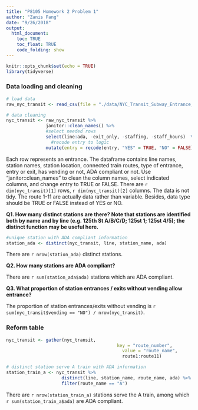 ```yaml
---
title: "P8105 Homework 2 Problem 1"
author: "Zanis Fang"
date: "9/26/2018"
output:
  html_document:
    toc: TRUE
    toc_float: TRUE
    code_folding: show
---
```


```r
knitr::opts_chunk$set(echo = TRUE)
library(tidyverse)
```

### Data loading and cleaning

```r
# load data
raw_nyc_transit <- read_csv(file = "./data/NYC_Transit_Subway_Entrance_And_Exit_Data.csv")

# data cleaning
nyc_transit <- raw_nyc_transit %>% 
               janitor::clean_names() %>% 
               #select needed rows
               select(line:ada, -exit_only, -staffing, -staff_hours)  %>% 
	             #recode entry to logic
               mutate(entry = recode(entry, "YES" = TRUE, "NO" = FALSE))

```

Each row represents an entrance. The dataframe contains line names, station names, station location, connected train routes, type of entrance, entry or exit, has vending or not, ADA compliant or not. Use "janitor::clean_names" to clean the column names, select indicated columns, and change entry to TRUE or FALSE. There are `r dim(nyc_transit)[1]` rows, `r dim(nyc_transit)[2]` columns. The data is not tidy. The route 1-11 are actually data rather than variable. Besides, data type should be TRUE or FALSE instead of YES or NO. 

**Q1. How many distinct stations are there? Note that stations are identified both by name and by line (e.g. 125th St A/B/C/D; 125st 1; 125st 4/5); the distinct function may be useful here.**

```r
#unique station with ADA compliant information
station_ada <- distinct(nyc_transit, line, station_name, ada)
```

There are `r nrow(station_ada)` distinct stations.

**Q2. How many stations are ADA compliant?**

There are `r sum(station_ada$ada)` stations which are ADA compliant.

**Q3. What proportion of station entrances / exits without vending allow entrance?**

The proportion of station entrances/exits without vending is `r sum(nyc_transit$vending == "NO") / nrow(nyc_transit)`.

### Reform table

```r
nyc_transit <- gather(nyc_transit,
										  key = "route_number",
											value = "route_name",
											route1:route11)

# distinct station serve A train with ADA information
station_train_a <- nyc_transit %>%
	                 distinct(line, station_name, route_name, ada) %>% 
	                 filter(route_name == "A")


```

There are `r nrow(station_train_a)` stations serve the A train, among which `r sum(station_train_a$ada)` are ADA compliant.



